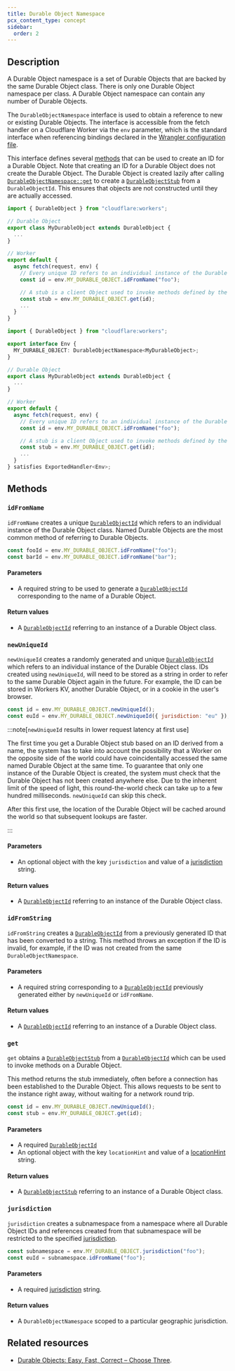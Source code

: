 ```yaml
---
title: Durable Object Namespace
pcx_content_type: concept
sidebar:
  order: 2
---
```



## Description

A Durable Object namespace is a set of Durable Objects that are backed by the same <GlossaryTooltip term="Durable Object class">Durable Object class</GlossaryTooltip>. There is only one Durable Object namespace per class. A Durable Object namespace can contain any number of Durable Objects.

The `DurableObjectNamespace` interface is used to obtain a reference to new or existing Durable Objects. The interface is accessible from the fetch handler on a Cloudflare Worker via the `env` parameter, which is the standard interface when referencing bindings declared in the [Wrangler configuration file](/workers/wrangler/configuration/).

This interface defines several [methods](/durable-objects/api/namespace/#methods) that can be used to create an ID for a Durable Object. Note that creating an ID for a Durable Object does not create the Durable Object. The Durable Object is created lazily after calling [`DurableObjectNamespace::get`](/durable-objects/api/namespace/#get) to create a [`DurableObjectStub`](/durable-objects/api/stub) from a `DurableObjectId`. This ensures that objects are not constructed until they are actually accessed.

<Tabs> <TabItem label="JavaScript" icon="seti:javascript">

```js
import { DurableObject } from "cloudflare:workers";

// Durable Object
export class MyDurableObject extends DurableObject {
  ...
}

// Worker
export default {
  async fetch(request, env) {
    // Every unique ID refers to an individual instance of the Durable Object class
    const id = env.MY_DURABLE_OBJECT.idFromName("foo");

    // A stub is a client Object used to invoke methods defined by the Durable Object
    const stub = env.MY_DURABLE_OBJECT.get(id);
    ...
  }
}
```

</TabItem> <TabItem label="TypeScript" icon="seti:typescript">

```ts
import { DurableObject } from "cloudflare:workers";

export interface Env {
  MY_DURABLE_OBJECT: DurableObjectNamespace<MyDurableObject>;
}

// Durable Object
export class MyDurableObject extends DurableObject {
  ...
}

// Worker
export default {
  async fetch(request, env) {
    // Every unique ID refers to an individual instance of the Durable Object class
    const id = env.MY_DURABLE_OBJECT.idFromName("foo");

    // A stub is a client Object used to invoke methods defined by the Durable Object
    const stub = env.MY_DURABLE_OBJECT.get(id);
    ...
  }
} satisfies ExportedHandler<Env>;
```

</TabItem> </Tabs>

## Methods

### `idFromName`

`idFromName` creates a unique [`DurableObjectId`](/durable-objects/api/id) which refers to an individual instance of the Durable Object class. Named Durable Objects are the most common method of referring to Durable Objects.

```js
const fooId = env.MY_DURABLE_OBJECT.idFromName("foo");
const barId = env.MY_DURABLE_OBJECT.idFromName("bar");
```

#### Parameters

- A required string to be used to generate a [`DurableObjectId`](/durable-objects/api/id) corresponding to the name of a Durable Object.

#### Return values

- A [`DurableObjectId`](/durable-objects/api/id) referring to an instance of a Durable Object class.

### `newUniqueId`

`newUniqueId` creates a randomly generated and unique [`DurableObjectId`](/durable-objects/api/id) which refers to an individual instance of the Durable Object class. IDs created using `newUniqueId`, will need to be stored as a string in order to refer to the same Durable Object again in the future. For example, the ID can be stored in Workers KV, another Durable Object, or in a cookie in the user's browser.

```js
const id = env.MY_DURABLE_OBJECT.newUniqueId();
const euId = env.MY_DURABLE_OBJECT.newUniqueId({ jurisdiction: "eu" });
```

:::note[`newUniqueId` results in lower request latency at first use]

The first time you get a Durable Object stub based on an ID derived from a name, the system has to take into account the possibility that a Worker on the opposite side of the world could have coincidentally accessed the same named Durable Object at the same time. To guarantee that only one instance of the Durable Object is created, the system must check that the Durable Object has not been created anywhere else. Due to the inherent limit of the speed of light, this round-the-world check can take up to a few hundred milliseconds. `newUniqueId` can skip this check.

After this first use, the location of the Durable Object will be cached around the world so that subsequent lookups are faster.

:::

#### Parameters

- An optional object with the key `jurisdiction` and value of a [jurisdiction](/durable-objects/reference/data-location/#restrict-durable-objects-to-a-jurisdiction) string.

#### Return values

- A [`DurableObjectId`](/durable-objects/api/id) referring to an instance of the Durable Object class.

### `idFromString`

`idFromString` creates a [`DurableObjectId`](/durable-objects/api/id) from a previously generated ID that has been converted to a string. This method throws an exception if the ID is invalid, for example, if the ID was not created from the same `DurableObjectNamespace`.

<Render file="example-id-from-string" />

#### Parameters

- A required string corresponding to a [`DurableObjectId`](/durable-objects/api/id) previously generated either by `newUniqueId` or `idFromName`.

#### Return values

- A [`DurableObjectId`](/durable-objects/api/id) referring to an instance of a Durable Object class.

### `get`

`get` obtains a [`DurableObjectStub`](/durable-objects/api/stub) from a [`DurableObjectId`](/durable-objects/api/id) which can be used to invoke methods on a Durable Object.

This method returns the <GlossaryTooltip term="stub">stub</GlossaryTooltip> immediately, often before a connection has been established to the Durable Object. This allows requests to be sent to the instance right away, without waiting for a network round trip.

```js
const id = env.MY_DURABLE_OBJECT.newUniqueId();
const stub = env.MY_DURABLE_OBJECT.get(id);
```

#### Parameters

- A required [`DurableObjectId`](/durable-objects/api/id)
- An optional object with the key `locationHint` and value of a [locationHint](/durable-objects/reference/data-location/#provide-a-location-hint) string.

#### Return values

- A [`DurableObjectStub`](/durable-objects/api/stub) referring to an instance of a Durable Object class.

### `jurisdiction`

`jurisdiction` creates a subnamespace from a namespace where all Durable Object IDs and references created from that subnamespace will be restricted to the specified [jurisdiction](/durable-objects/reference/data-location/#restrict-durable-objects-to-a-jurisdiction).

```js
const subnamespace = env.MY_DURABLE_OBJECT.jurisdiction("foo");
const euId = subnamespace.idFromName("foo");
```

#### Parameters

- A required [jurisdiction](/durable-objects/reference/data-location/#restrict-durable-objects-to-a-jurisdiction) string.

#### Return values

- A `DurableObjectNamespace` scoped to a particular geographic jurisdiction.

## Related resources

- [Durable Objects: Easy, Fast, Correct – Choose Three](https://blog.cloudflare.com/durable-objects-easy-fast-correct-choose-three/).
